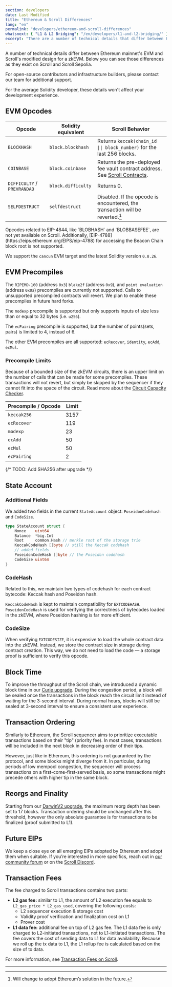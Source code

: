 ```yaml
---
section: developers
date: Last Modified
title: "Ethereum & Scroll Differences"
lang: "en"
permalink: "developers/ethereum-and-scroll-differences"
whatsnext: { "L1 & L2 Bridging": "/en/developers/l1-and-l2-bridging/" }
excerpt: "There are a number of technical details that differ between Ethereum mainnet's EVM and Scroll's modified design for a zkEVM. Below you can see those differences as they exist now."
---
```



A number of technical details differ between Ethereum mainnet's EVM and Scroll's modified design for a zkEVM. Below you can see those differences as they exist on Scroll and Scroll Sepolia.

For open-source contributors and infrastructure builders, please contact our team for additional support.

<Aside type="tip" title="Don't Worry!">
  For the average Solidity developer, these details won't affect your development experience.
</Aside>

## EVM Opcodes


| Opcode                      | Solidity equivalent | Scroll Behavior                                                                                            |
| --------------------------- | ------------------- | ---------------------------------------------------------------------------------------------------------- |
| `BLOCKHASH`                 | `block.blockhash`   | Returns `keccak(chain_id \|\| block_number)` for the last 256 blocks.                                      |
| `COINBASE`                  | `block.coinbase`    | Returns the pre-deployed fee vault contract address. See [Scroll Contracts](/developers/scroll-contracts). |
| `DIFFICULTY` / `PREVRANDAO` | `block.difficulty`  | Returns 0.                                                                                                 |
| `SELFDESTRUCT`              | `selfdestruct`      | Disabled. If the opcode is encountered, the transaction will be reverted.[^willadpot]                      |

<Aside type="caution" title="">
Opcodes related to EIP-4844, like `BLOBHASH` and `BLOBBASEFEE`, are not yet available on Scroll. Additionally, [EIP-4788](https://eips.ethereum.org/EIPS/eip-4788) for accessing the Beacon Chain block root is not supported.
</Aside>

We support the `cancun` EVM target and the latest Solidity version `0.8.26`.

[^willadpot]: Will change to adopt Ethereum’s solution in the future.

## EVM Precompiles

The `RIPEMD-160` (address `0x3`) `blake2f` (address `0x9`), and `point evaluation` (address `0x0a`) precompiles are currently not supported. Calls to unsupported precompiled contracts will revert. We plan to enable these precompiles in future hard forks.

The `modexp` precompile is supported but only supports inputs of size less than or equal to 32 bytes (i.e. `u256`).

The `ecPairing` precompile is supported, but the number of points(sets, pairs) is limited to 4, instead of 6.

The other EVM precompiles are all supported: `ecRecover`, `identity`, `ecAdd`, `ecMul`.

### Precompile Limits

Because of a bounded size of the zkEVM circuits, there is an upper limit on the number of calls that can be made for some precompiles. These transactions will not revert, but simply be skipped by the sequencer if they cannot fit into the space of the circuit. Read more about the [Circuit Capacity Checker](/en/technology/sequencer/execution-node#circuit-capacity-checker). 

| Precompile / Opcode | Limit | 
| ------------------- | ----- |
| `keccak256`         | 3157  |
| `ecRecover`         | 119   |
| `modexp`            | 23    |
| `ecAdd`             | 50    |
| `ecMul`             | 50    |
| `ecPairing`         | 2     |
{/* TODO: Add SHA256 after upgrade */}


## State Account

### **Additional Fields**

We added two fields in the current `StateAccount` object: `PoseidonCodehash` and `CodeSize`.

```go
type StateAccount struct {
	Nonce    uint64
	Balance  *big.Int
	Root     common.Hash // merkle root of the storage trie
	KeccakCodeHash []byte // still the Keccak codehash
	// added fields
	PoseidonCodeHash []byte // the Poseidon codehash
	CodeSize uint64
}
```

### **CodeHash**

Related to this, we maintain two types of codehash for each contract bytecode: Keccak hash and Poseidon hash.

`KeccakCodeHash` is kept to maintain compatibility for `EXTCODEHASH`. `PoseidonCodeHash` is used for verifying the correctness of bytecodes loaded in the zkEVM, where Poseidon hashing is far more efficient.

### CodeSize

When verifying `EXTCODESIZE`, it is expensive to load the whole contract data into the zkEVM. Instead, we store the contract size in storage during contract creation. This way, we do not need to load the code — a storage proof is sufficient to verify this opcode.

## Block Time

To improve the throughput of the Scroll chain, we introduced a dynamic block time in our [Curie upgrade](/technology/overview/scroll-upgrades#curie-upgrade). During the congestion period, a block will be sealed once the transactions in the block reach the circuit limit instead of waiting for the 3-second interval. During normal hours, blocks will still be sealed at 3-second interval to ensure a consistent user experience.

## Transaction Ordering

Similarly to Ethereum, the Scroll sequencer aims to prioritize executable transactions based on their "tip" (priority fee). In most cases, transactions will be included in the next block in decreasing order of their tips.

However, just like in Ethereum, this ordering is not guaranteed by the protocol, and some blocks might diverge from it. In particular, during periods of low mempool congestion, the sequencer will process transactions on a first-come-first-served basis, so some transactions might precede others with higher tip in the same block.

## Reorgs and Finality 

Starting from our [DarwinV2 upgrade](/technology/overview/scroll-upgrades#darwinv2-upgrade), the maximum reorg depth has been set to 17 blocks. Transaction ordering should be unchanged after this threshold, however the only absolute guarantee is for transactions to be finalized (proof submitted to L1).

## Future EIPs

We keep a close eye on all emerging EIPs adopted by Ethereum and adopt them when suitable. If you’re interested in more specifics, reach out in [our community forum](https://community.scroll.io) or on the [Scroll Discord](https://discord.gg/scroll).

## Transaction Fees

The fee charged to Scroll transactions contains two parts:

- **L2 gas fee:** similar to L1, the amount of L2 execution fee equals to `L2_gas_price * L2_gas_used`, covering the following costs:
  - L2 sequencer execution & storage cost
  - Validity proof verification and finalization cost on L1
  - Prover cost
- **L1 data fee:** additional fee on top of L2 gas fee. The L1 data fee is only charged to L2-initiated transactions, not to L1-initiated transactions. The fee covers the cost of sending data to L1 for data availability. Because we roll up the tx data to L1, the L1 rollup fee is calculated based on the size of tx data.

For more information, see [Transaction Fees on Scroll](/developers/transaction-fees-on-scroll).

---
